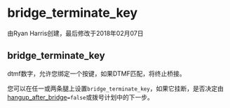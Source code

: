 # bridge_terminate_key

由Ryan Harris创建，最后修改于2018年02月07日

## bridge_terminate_key

dtmf数字，允许您绑定一个按键，如果DTMF匹配，将终止桥接。

您可以在任一或两条腿上设置`bridge_terminate_key`，如果它挂断，是否决定由[hangup\_after\_bridge](../FreeSWITCH-Explained/Dialplan/Variables-Master-List_16352570.mdx#transfer_after_bridge)`=false`或拨号计划中的下一步。